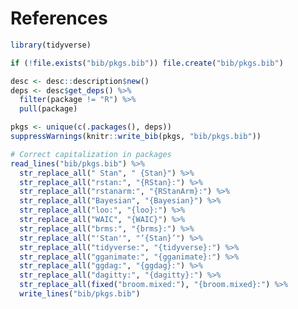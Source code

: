 # References {-}

```r
library(tidyverse)

if (!file.exists("bib/pkgs.bib")) file.create("bib/pkgs.bib")

desc <- desc::description$new()
deps <- desc$get_deps() %>% 
  filter(package != "R") %>% 
  pull(package)

pkgs <- unique(c(.packages(), deps))
suppressWarnings(knitr::write_bib(pkgs, "bib/pkgs.bib"))

# Correct capitalization in packages
read_lines("bib/pkgs.bib") %>%
  str_replace_all(" Stan", " {Stan}") %>%
  str_replace_all("rstan:", "{RStan}:") %>%
  str_replace_all("rstanarm:", "{RStanArm}:") %>%
  str_replace_all("Bayesian", "{Bayesian}") %>%
  str_replace_all("loo:", "{loo}:") %>%
  str_replace_all("WAIC", "{WAIC}") %>%
  str_replace_all("brms:", "{brms}:") %>%
  str_replace_all("'Stan'", "‘{Stan}’") %>%
  str_replace_all("tidyverse:", "{tidyverse}:") %>%
  str_replace_all("gganimate:", "{gganimate}:") %>%
  str_replace_all("ggdag:", "{ggdag}:") %>%
  str_replace_all("dagitty:", "{dagitty}:") %>%
  str_replace_all(fixed("broom.mixed:"), "{broom.mixed}:") %>%
  write_lines("bib/pkgs.bib")
```

<div id='refs'></div>

